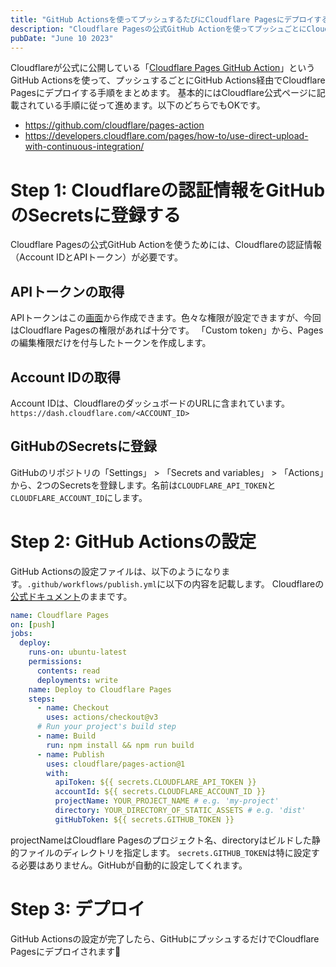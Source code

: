 ```yaml
---
title: "GitHub Actionsを使ってプッシュするたびにCloudflare Pagesにデプロイする方法"
description: "Cloudflare Pagesの公式GitHub Actionを使ってプッシュごとにCloudflare Pagesにデプロイできるようにする手順をまとめます"
pubDate: "June 10 2023"
---
```


Cloudflareが公式に公開している「[Cloudflare Pages GitHub Action](https://github.com/cloudflare/pages-action)」というGitHub Actionsを使って、プッシュするごとにGitHub Actions経由でCloudflare Pagesにデプロイする手順をまとめます。
基本的にはCloudflare公式ページに記載されている手順に従って進めます。以下のどちらでもOKです。
- https://github.com/cloudflare/pages-action
- https://developers.cloudflare.com/pages/how-to/use-direct-upload-with-continuous-integration/

# Step 1: Cloudflareの認証情報をGitHubのSecretsに登録する
Cloudflare Pagesの公式GitHub Actionを使うためには、Cloudflareの認証情報（Account IDとAPIトークン）が必要です。
## APIトークンの取得
APIトークンはこの[画面](https://dash.cloudflare.com/profile/api-tokens)から作成できます。色々な権限が設定できますが、今回はCloudflare Pagesの権限があれば十分です。
「Custom token」から、Pagesの編集権限だけを付与したトークンを作成します。

## Account IDの取得
Account IDは、CloudflareのダッシュボードのURLに含まれています。
`https://dash.cloudflare.com/<ACCOUNT_ID>`

## GitHubのSecretsに登録
GitHubのリポジトリの「Settings」 > 「Secrets and variables」 > 「Actions」から、2つのSecretsを登録します。名前は`CLOUDFLARE_API_TOKEN`と`CLOUDFLARE_ACCOUNT_ID`にします。

# Step 2: GitHub Actionsの設定
GitHub Actionsの設定ファイルは、以下のようになります。`.github/workflows/publish.yml`に以下の内容を記載します。
Cloudflareの[公式ドキュメント](https://developers.cloudflare.com/pages/how-to/use-direct-upload-with-continuous-integration/)のままです。

```yaml
name: Cloudflare Pages
on: [push]
jobs:
  deploy:
    runs-on: ubuntu-latest
    permissions:
      contents: read
      deployments: write
    name: Deploy to Cloudflare Pages
    steps:
      - name: Checkout
        uses: actions/checkout@v3
      # Run your project's build step
      - name: Build
        run: npm install && npm run build
      - name: Publish
        uses: cloudflare/pages-action@1
        with:
          apiToken: ${{ secrets.CLOUDFLARE_API_TOKEN }}
          accountId: ${{ secrets.CLOUDFLARE_ACCOUNT_ID }}
          projectName: YOUR_PROJECT_NAME # e.g. 'my-project'
          directory: YOUR_DIRECTORY_OF_STATIC_ASSETS # e.g. 'dist'
          gitHubToken: ${{ secrets.GITHUB_TOKEN }}
```

projectNameはCloudflare Pagesのプロジェクト名、directoryはビルドした静的ファイルのディレクトリを指定します。
`secrets.GITHUB_TOKEN`は特に設定する必要はありません。GitHubが自動的に設定してくれます。

# Step 3: デプロイ
GitHub Actionsの設定が完了したら、GitHubにプッシュするだけでCloudflare Pagesにデプロイされます🎉